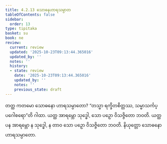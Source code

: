 ```yaml
---
title: 4.2.13 သောဓနဟာရသမ္ပာတ
tableOfContents: false
sidebar:
  order: 13
type: tipitaka
basket: su
book: ne
review:
  current: review
  updated: '2025-10-23T09:13:44.365016'
  updated_by: ''
  notes: ''
  history:
  - state: review
    date: '2025-10-23T09:13:44.365016'
    updated_by: ''
    notes: ''
    previous_state: draft
---
```



<ReviewStatus review={frontmatter.review} showDetails={true} />

<HypothesisAnnotation frontmatter={frontmatter} />

<DynamicBreadcrumb />

<Division number="75" book="ne" e="ch" v="27" p="89">

<Paragraph number="531" book="ne">
တတ္ထ ကတမော သောဓနော ဟာရသမ္ပာတော?
</Paragraph>

<Paragraph number="532" book="ne">
“တသ္မာ ရက္ခိတစိတ္တဿ, သမ္မာသင်္ကပ္ပဂေါစရော”တိ ဂါထာ. ယတ္ထ အာရမ္ဘော သုဒ္ဓေါ, သော ပဉှော ဝိသဇ္ဇိတော ဘဝတိ. ယတ္ထ ပန အာရမ္ဘော န သုဒ္ဓေါ, န တာဝ သော ပဉှော ဝိသဇ္ဇိတော ဘဝတိ.

</Paragraph>
</Division>

<Paragraph number="533" type="center" book="ne">
နိယုတ္တော သောဓနော ဟာရသမ္ပာတော.
</Paragraph>